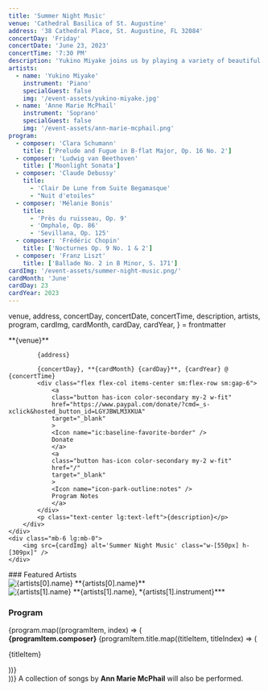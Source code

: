 ```yaml
---
title: 'Summer Night Music'
venue: 'Cathedral Basilica of St. Augustine'
address: '38 Cathedral Place, St. Augustine, FL 32084'
concertDay: 'Friday'
concertDate: 'June 23, 2023'
concertTime: '7:30 PM'
description: 'Yukino Miyake joins us by playing a variety of beautiful works by Debussy, Schumann, Beethoven, and more! Ann Marie McPhail will also be joining us to sing a few songs.'
artists:
  - name: 'Yukino Miyake'
    instrument: 'Piano'
    specialGuest: false
    img: '/event-assets/yukino-miyake.jpg'
  - name: 'Anne Marie McPhail'
    instrument: 'Soprano'
    specialGuest: false
    img: '/event-assets/ann-marie-mcphail.png'
program:
  - composer: 'Clara Schumann'
    title: ['Prelude and Fugue in B-flat Major, Op. 16 No. 2']
  - composer: 'Ludwig van Beethoven'
    title: ['Moonlight Sonata']
  - composer: 'Claude Debussy'
    title:
      - 'Clair De Lune from Suite Begamasque'
      - "Nuit d'etoiles"
  - composer: 'Mélanie Bonis'
    title:
      - 'Près du ruisseau, Op. 9'
      - 'Omphale, Op. 86'
      - 'Sevillana, Op. 125'
  - composer: 'Frédéric Chopin'
    title: ['Nocturnes Op. 9 No. 1 & 2']
  - composer: 'Franz Liszt'
    title: ['Ballade No. 2 in B Minor, S. 171']
cardImg: '/event-assets/summer-night-music.png/'
cardMonth: 'June'
cardDay: 23
cardYear: 2023
---
```


  venue,
  address,
  concertDay,
  concertDate,
  concertTime,
  description,
  artists,
  program,
  cardImg,
  cardMonth,
  cardDay,
  cardYear,
} = frontmatter

<div class="flex flex-col-reverse items-center lg:flex-row justify-between">
    <div>
        <div class="flex flex-col gap-4 max-w-[560px] items-center lg:items-start text-center sm:text-left">
            **{venue}**
            
            {address}

            {concertDay}, **{cardMonth} {cardDay}**, {cardYear} @ {concertTime}
            <div class="flex flex-col items-center sm:flex-row sm:gap-6">
                <a
                class="button has-icon color-secondary my-2 w-fit"
                href="https://www.paypal.com/donate/?cmd=_s-xclick&hosted_button_id=LGYJBWLM3XKUA"
                target="_blank"
                >
                <Icon name="ic:baseline-favorite-border" />
                Donate
                </a>
                <a
                class="button has-icon color-secondary my-2 w-fit"
                href="/"
                target="_blank"
                >
                <Icon name="icon-park-outline:notes" />
                Program Notes
                </a>
            </div>
            <p class="text-center lg:text-left">{description}</p>
        </div>
    </div>
    <div class="mb-6 lg:mb-0">
        <img src={cardImg} alt='Summer Night Music' class="w-[550px] h-[309px]" />
    </div>

</div>

<div class="flex flex-col items-center lg:items-start lg:flex-row custom:justify-center custom:gap-5 post-custom:justify-start post-custom:gap-[9.25rem] py-8 border-b-2 border-neutral-900 dark:border-neutral-300 mb-10 lg:mb-12">
    <div class="flex flex-col text-center lg:text-left">
        ### Featured Artists
        <div class="flex flex-col items-center sm:items-start sm:flex-row gap-10 my-4">
            <div>
                <img src={artists[0].img} alt={artists[0].name} class="w-[200px] h-[300px]" />
                **{artists[0].name}**
            </div>
            <div>
                <img src={artists[1].img} alt={artists[1].name} class="w-[200px] h-[300px] pl-7 lg:pl-0" />
                **{artists[1].name}, *{artists[1].instrument}***
            </div>
        </div>
    </div>
    <div class="flex flex-col sm:text-center lg:text-left pt-6 lg:pt-0">
        <h3 class="text-center xl:text-left">Program</h3>
        <div class="flex flex-col gap-6 my-4 text-center post-custom:text-left">
            {program.map((programItem, index) => (
                 <div key={index}>
                 <strong>{programItem.composer}</strong>
                {programItem.title.map((titleItem, titleIndex) => (
                 <p key={titleIndex}>{titleItem}</p>
                 ))}
             </div>
            ))}
            A collection of songs by <strong>Ann Marie McPhail</strong> will also be performed.
        </div>
    </div>
</div>
